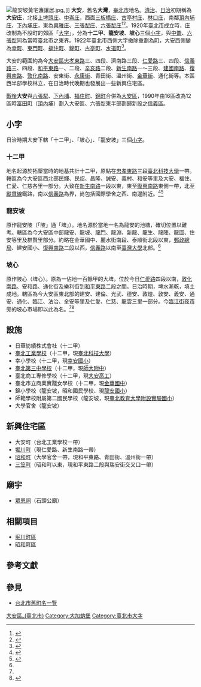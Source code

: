 {{noteTA
|1 = 庄
}}
{{About|臺北的傳統地名|臺北市的行政區劃|大安區 (臺北市)|臺中的大安|大安庄}}
{{japanese|japanese=大安|kana=だいあん|romaji=Daian}}
[[File:龍安坡黃宅濂讓居.jpg|right]]。]]
'''大安'''，舊名'''大灣'''，[[臺北市|臺北市]]地名。[[台灣清治時期|清治]]、[[臺灣日治時期|日治]]初期稱為'''大安庄'''，北接[[上埤頭庄|上埤頭庄]]、[[中崙_(臺北市)|中崙庄]]，西面[[三板橋庄|三板橋庄]]、[[古亭村庄|古亭村庄]]、[[林口_(臺北市)|林口庄]]，南鄰[[頂內埔庄|頂內埔庄]]、[[下內埔庄|下內埔庄]]，東為[[興雅庄|興雅庄]]、[[三張犁庄|三張犁庄]]、[[六張犁_(臺北市)|六張犁庄]]<ref name="臺北市志卷一沿革志封域篇">{{cite book
 |author1      = 曾迺碩
 |title        = 臺北市志
 |url          = https://books.taipei/publication/detail?id=8df811be-26af-41a4-96ad-9dc474db2f53
 |chapter      = 卷一沿革志封域篇
 |chapter-url  = https://books.taipei/api/publication/downloadPublication?id=8df811be-26af-41a4-96ad-9dc474db2f53&rid=b467881a-3486-4542-8f8f-d1cce696fea0
 |date         = 1988
 |publisher    = 臺北市文獻委員會
 |access-date  = 2021-09-24
 |archive-date = 2021-05-09
 |archive-url  = https://web.archive.org/web/20210509032718/https://books.taipei/publication/detail?id=8df811be-26af-41a4-96ad-9dc474db2f53
 |dead-url     = no
}}</ref><ref name="臺灣百年歷史地圖">{{cite web |title=臺灣百年歷史地圖 日治行政區_街庄(1900年代) |url=http://gissrv4.sinica.edu.tw/gis/twhgis.aspx |website=中央研究院人文社會科學研究中心地理資訊科學研究專題中心 |accessdate=2019-03-06 |archive-date=2019-06-30 |archive-url=https://web.archive.org/web/20190630201431/http://gissrv4.sinica.edu.tw/gis/twhgis.aspx |dead-url=no }}</ref>。1920年[[臺北市_(州轄市)|臺北市]]成立時，[[街庄社鄉|庄]]改制為不設町的郊區「[[大字_(行政區劃)|大字]]」，分為'''十二甲'''、'''龍安坡'''、'''坡心'''三個[[小字|小字]]，與[[中崙_(臺北市)|中崙]]、[[六張犁_(臺北市)|六張犁]]同為當時臺北市之東界。1922年臺北市西側大字撤除重劃為[[町_(行政區劃)|町]]，大安西側變為[[幸町|幸町]]、[[東門町_(臺北市)|東門町]]、[[福住町_(臺北市)|福住町]]、[[錦町_(台北市)|錦町]]、[[古亭町|古亭町]]、[[水道町|水道町]]<ref>{{cite web |title=臺北市百年歷史地圖 改正臺北市全圖(1936年) |url=http://gissrv4.sinica.edu.tw/gis/taipei.aspx |website=中央研究院人文社會科學研究中心地理資訊科學研究專題中心 |accessdate=2019-03-16 |archive-date=2021-12-19 |archive-url=https://web.archive.org/web/20211219044832/http://gissrv4.sinica.edu.tw/gis/taipei.aspx |dead-url=no }}</ref>。

大安的範圍約為今[[大安區_(臺北市)|大安區]][[忠孝東路|忠孝東路]]三、四段、濟南路三段、[[仁愛路_(臺北市)|仁愛路]]三、四段、[[信義路_(臺北市)|信義路]]三、四段、[[和平東路|和平東路]]一、二段、[[辛亥路|辛亥路]]二段、[[新生南路|新生南路]]一～三段、[[建國南北路|建國南路]]、[[復興南路|復興南路]]、[[敦化南路|敦化南路]]、安東街、[[永康街_(臺北市)|永康街]]、青田街、溫州街、[[金華街|金華街]]、通化街等。本區西半部學校林立，在日治時代晚期也發展出一些新興住宅區。

[[臺灣戰後時期|戰後]]'''大安'''與[[六張犁_(臺北市)|六張犁]]、[[下內埔|下內埔]]、[[福住町_(臺北市)|福住町]]、[[錦町_(台北市)|錦町]]合併為[[大安區_(臺北市)|大安區]]，1990年由16區改為12區時[[富田町_(臺北市)|富田町]]（[[頂內埔|頂內埔]]）劃入大安區、六張犁東半部劃歸新設之[[信義區_(臺北市)|信義區]]。

==小字==
日治時期大安下轄「十二甲」、「坡心」、「龍安坡」三個[[小字|小字]]。

===十二甲===
{{Infobox Hokkien name
| title                =十二甲
| hanji                =十二甲
| poj                  =Cha̍p-jī-kah
| hanlo                =
| tl                   =Tsa̍p-jī-kah
| bp                   =
| hokkienipa           =
}}
地名起源於拓墾當時的地基共計十二甲，原點在[[忠孝東路|忠孝東路]]三段[[臺北科技大學|臺北科技大學]]一帶。轄區為今大安區西北部民輝、民炤、昌隆、誠安、義村、和安等里及大安、福住、仁愛、仁慈各里一部分。大致在[[新生南路|新生南路]]一段以東，東至[[復興南路|復興南路]]東側一帶，北至[[縱貫線_(鐵路)|縱貫線]]鐵路，南以[[信義路_(臺北市)|信義路]]為界，尚包括國際學舍之西、南邊附近。<ref name="發現大安">{{cite web |title=發現大安 |url=https://www-ws.gov.taipei/001/Upload/334/relpic/16123/2550863/de9f5bd9-be7e-4fce-b79f-219f7d677fa5.jpg |website=臺北市政府 |accessdate=2019-03-19 |archive-date=2019-03-05 |archive-url=https://web.archive.org/web/20190305213941/https://www-ws.gov.taipei/001/Upload/334/relpic/16123/2550863/de9f5bd9-be7e-4fce-b79f-219f7d677fa5.jpg |dead-url=no }}</ref><ref>{{cite web |title=十二甲 |url=http://gn.moi.gov.tw/GeoNames/GNMap/GeoNamesSearchPrint.aspx?ID=0063003-066 |website=中華民國內政部 地名資訊服務網 |accessdate=2019-03-18 }}{{Dead link}}</ref>

===龍安坡===
{{Infobox Hokkien name
| title                =龍安坡
| hanji                =龍安埤
| poj                  =Lêng-an-pi
| hanlo                =
| tl                   =Lîng-an-pi
| bp                   =
| hokkienipa           =
}}
原作龍安陂（「陂」通「埤」）。地名源於當地一名為龍安的池塘，確切位置以難考。轄區為今大安區中部龍安、龍坡、[[龍門里_(臺北市)|龍門]]、龍淵、新龍、龍生、龍陣、龍圖、住安等里及群賢里部分。約略在金華國中、麗水街南段、泰順街北段以東，[[中華郵政|郵政總局]]、建安國小、[[復興南路|復興南路]]二段以西，[[信義路_(臺北市)|信義路]]以南至[[臺灣大學|臺灣大學]]北部。<ref name="發現大安" />

===坡心===
{{Infobox Hokkien name
| title                =坡心
| hanji                =埤心
| poj                  =Pi-sim
| hanlo                =
| tl                   =Pi-sim
| bp                   =
| hokkienipa           =
}}
原作陂心（埤心）。原為一佔地一百餘甲的大埤，位於今日[[仁愛路_(臺北市)|仁愛路]]四段以南，[[敦化南路|敦化南路]]、安和路、通化街及樂利街到[[和平東路|和平東路]]二段之間。日治時期，埤水漸乾，填土成地。轄區為今大安區東北部的建安、建倫、光武、德安、敦煌、敦安、義安、通安、通化、臨江、法治、全安等里及仁愛、仁慈、龍雲三里一部分。今[[臨江街夜市|臨江街夜市]]旁的坡心市場即以此為名。<ref name="發現大安" /><ref>{{cite web |title=坡心 |url=http://gn.moi.gov.tw/GeoNames/GNMap/GeoNamesSearchPrint.aspx?ID=0063003-073 |website=中華民國內政部 地名資訊服務網 |accessdate=2019-03-18 }}{{Dead link}}</ref>

==設施==
*日華紡績株式會社（十二甲）
*[[臺北工業學校|臺北工業學校]]（十二甲，現[[臺北科技大學|臺北科技大學]]）
*幸小學校（十二甲，現[[幸安國小|幸安國小]]）
*[[台北州立台北第三中學校|臺北第三中學校]]（十二甲，現[[師大附中|師大附中]]）
*臺北商工專修學校（十二甲，現[[大安高工|大安高工]]）
*臺北市立商業實踐女學校（十二甲，現[[金華國中|金華國中]]）
*錦小學校（龍安坡，昭和國民學校、現[[臺北市大安區龍安國民小學|龍安國小]]）
*師範學校附屬第二國民學校（龍安坡，現[[臺北教育大學附設實驗國小|臺北教育大學附設實驗國小]]）
*大學官舍（龍安坡）

==新興住宅區==
*大安町（台北工業學校一帶）
*[[堀川町|堀川町]]（現仁愛路、新生南路一帶）
*[[昭和町_(臺北市)|昭和町]]（大學官舍一帶，現和平東路、青田街、溫州街一帶）
*[[三笠町_(台灣)|三笠町]]（昭和町以東，現和平東路二段與瑞安街交叉口一帶）

==廟宇==
*[[眾恩祠|眾恩祠]]（石頭公廟）

==相關項目==
*[[堀川町區|堀川町區]]
*[[昭和町區|昭和町區]]

==參考文獻==
<references />

==參見==
*[[台北市舊町名一覽|台北市舊町名一覽]]

{{台北市舊町名}}

[[Category:大安區_(臺北市)|]]
[[Category:大加蚋堡|Category:大加蚋堡]]
[[Category:臺北市大字|Category:臺北市大字]]